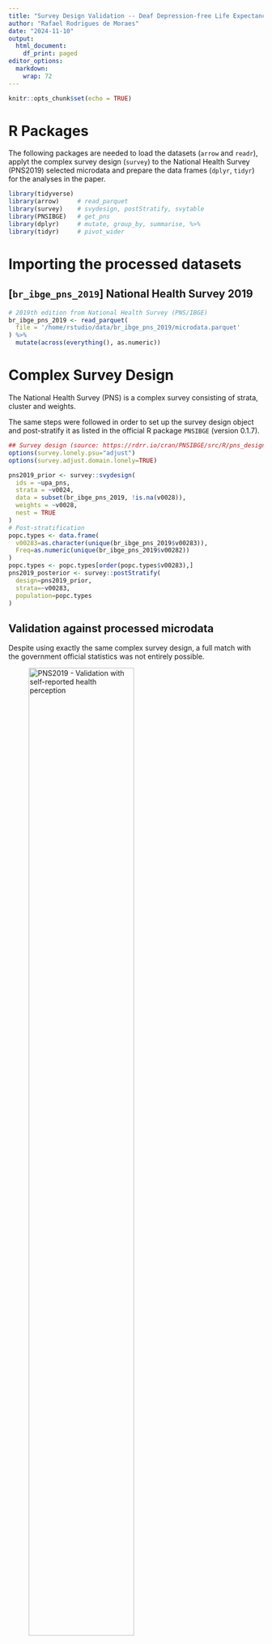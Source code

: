 ```yaml
---
title: "Survey Design Validation -- Deaf Depression-free Life Expectancy Paper"
author: "Rafael Rodrigues de Moraes"
date: "2024-11-10"
output:
  html_document:
    df_print: paged
editor_options: 
  markdown: 
    wrap: 72
---
```


```r
knitr::opts_chunk$set(echo = TRUE)
```

# R Packages

The following packages are needed to load the datasets (`arrow` and
`readr`), applyt the complex survey design (`survey`) to the 
National Health Survey (PNS2019) selected microdata and
prepare the data frames (`dplyr`, `tidyr`) for the analyses in the
paper.

```r
library(tidyverse)
library(arrow)     # read_parquet
library(survey)    # svydesign, postStratify, svytable
library(PNSIBGE)   # get_pns
library(dplyr)     # mutate, group_by, summarise, %>%
library(tidyr)     # pivot_wider

```

# Importing the processed datasets

## [`br_ibge_pns_2019`] National Health Survey 2019

```r
# 2019th edition from National Health Survey (PNS/IBGE)
br_ibge_pns_2019 <- read_parquet(
  file = '/home/rstudio/data/br_ibge_pns_2019/microdata.parquet'
) %>%
  mutate(across(everything(), as.numeric))
```

# Complex Survey Design

The National Health Survey (PNS) is a complex survey consisting of
strata, cluster and weights.

The same steps were followed in order to set up the survey design object
and post-stratify it as listed in the official R package `PNSIBGE`
(version 0.1.7).

```r
## Survey design (source: https://rdrr.io/cran/PNSIBGE/src/R/pns_design.R, accessed on September, 2nd 2022)
options(survey.lonely.psu="adjust")
options(survey.adjust.domain.lonely=TRUE)

pns2019_prior <- survey::svydesign(
  ids = ~upa_pns, 
  strata = ~v0024, 
  data = subset(br_ibge_pns_2019, !is.na(v0028)), 
  weights = ~v0028, 
  nest = TRUE
)
# Post-stratification
popc.types <- data.frame( 
  v00283=as.character(unique(br_ibge_pns_2019$v00283)), 
  Freq=as.numeric(unique(br_ibge_pns_2019$v00282))
)
popc.types <- popc.types[order(popc.types$v00283),]
pns2019_posterior <- survey::postStratify(
  design=pns2019_prior, 
  strata=~v00283, 
  population=popc.types
)
```

## Validation against processed microdata

Despite using exactly the same complex survey design, a full match with
the government official statistics was not entirely possible.

![PNS2019 - Validation with self-reported health
perception](./pns_validation.png){width="70%"}

```r
# validation against
#   https://sidra.ibge.gov.br/tabela/7666#/n1/all/v/2667/p/all/c2/all/c12258/all/d/v2667%200/l/v,p+c2,t+c12258/resultado
round( svytable(formula=~j001+c006, design=subset(pns2019_posterior, c008 >=18))/1e3, 0) %>%
  as.data.frame() %>%
  mutate(
    tab7666 = case_when(
      j001 %in% c(1,2) ~ 1,
      j001 == 3 ~ 2,
      j001 %in% c(4,5) ~ 3,
    )
    ,tab7666 = factor( tab7666, levels = 1:3, labels = c('Muito ruim e ruim','Regular','Muito bom e bom'))
    ,c006 = factor( c006, levels = 1:2, labels = c('Masculino', 'Feminino'))
  ) %>%
  na.omit() %>%
  group_by(tab7666, c006) %>%
  summarise( n = sum(Freq) ) %>%
  pivot_wider(id_cols = tab7666, names_from = c006, values_from = n)
```

```r
round( svytable(formula=~c006, design=subset(pns2019_posterior, c008 >= 18))/1e3, 0)
```

```r
round( sum(svytable(formula=~c006, design=subset(pns2019_posterior, c008 >= 18)))/1e3, 0)
```

*Conclusion:* although overall total and totals by sex are OK, among
health perception the numbers do not match. Unfortunately it was not
possible to reconcile the differences but as the total figures are the
same, we proceed with the analysis.

## Validation against official package `PNSIBGE`

```r
pns2019 <- get_pns(year=2019)
```

```r
# reconciliation against
#   https://sidra.ibge.gov.br/tabela/7666#/n1/all/v/2667/p/all/c2/all/c12258/all/d/v2667%200/l/v,p+c2,t+c12258/resultado
round( svytable(formula=~J001+C006, design=subset(pns2019, C008 >=18))/1e3, 0) %>%
  as.data.frame() %>%
  mutate(
    tab7666 = case_when(
      grepl('bom',J001, ignore.case = TRUE) ~ 1,
      J001 == 'Regular' ~ 2,
      grepl('ruim',J001, ignore.case = TRUE) ~ 3,
    )
    ,tab7666 = factor( tab7666, levels = 1:3, labels = c('Muito ruim e ruim','Regular','Muito bom e bom'))
  ) %>%
  na.omit() %>%
  group_by(tab7666, C006) %>%
  summarise( n = sum(Freq) ) %>%
  pivot_wider(id_cols = tab7666, names_from = C006, values_from = n)
# # A tibble: 3 × 3
# # Groups:   tab7666 [3]
# tab7666             Homem Mulher
# <fct>               <dbl>  <dbl>
# 1 Muito ruim e ruim 53296  54574
# 2 Regular           17646  24349
# 3 Muito bom e bom    3610   5696
```

```r
round( svytable(formula=~C006, design=subset(pns2019, C008 >= 18))/1e3, 0)
# C006
# Homem Mulher 
# 74553  84619
```

```r
round( sum(svytable(formula=~C006, design=subset(pns2019, C008 >= 18)))/1e3, 0)
# [1] 159171
```
